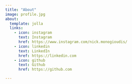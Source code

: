 ```yaml
---
title: "About"
image: profile.jpg
about:
  template: jolla
  links:
    - icon: instagram
      text: Instagram
      href: https://www.instagram.com/nick.monogioudis/
    - icon: linkedin
      text: LinkedIn
      href: https://linkedin.com
    - icon: github
      text: Github
      href: https://github.com

---
```



